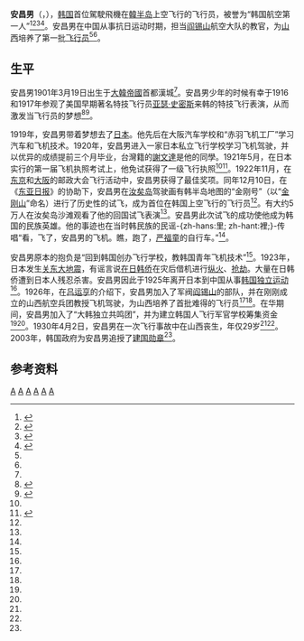 {{Infobox Korean name
|img=An Chang-nam.jpg
|caption=1920年代的安昌男
|hangul=안창남
|hanja=安昌男
|mr=An Ch'ang-nam
|rr=An Changnam
}}

'''安昌男'''（{{lang|ko|'''안창남'''}}，{{bd|1901年|3月19日|1930年|4月2日}}），[[韩国|韩国]]首位駕駛飛機在[[韓半岛|韓半岛]]上空飞行的飞行员，被誉为“韩国航空第一人”<ref name=sxtsb>{{cite web  |url =http://bak.lib.sx.cn/secdir/dtxx/bgkx/jz/2011/stkbs.htm  |title =山西省图书馆倾力与韩国KBS合作拍摄《航空英雄安昌南》电视专题片  |publisher =山西省图书报  |accessdate =2015-03-29  |deadurl =yes  |archiveurl =https://web.archive.org/web/20150416210919/http://bak.lib.sx.cn/secdir/dtxx/bgkx/jz/2011/stkbs.htm  |archivedate =2015-04-16  }}</ref><ref name=sxxw>{{cite web  |url =http://www.sx.chinanews.com/2008-04-18/1/62871.html  |title =一个长眠山西太原78年的韩国航空先驱故事  |publisher =山西新闻  |date =2008-04-18  |deadurl =no  |archiveurl =https://web.archive.org/web/20150416224047/http://www.sx.chinanews.com/2008-04-18/1/62871.html  |archivedate =2015-04-16  |access-date =2015-04-11  }}</ref><ref name=ktimes>{{cite web  |url =http://www.koreatimes.co.kr/www/news/issues/2015/04/363_106946.html  |title =An Chang-nam: First Korean pilot who became national hero  |publisher =KoreaTimes  |date =2012-03-14  |deadurl =no  |archiveurl =https://web.archive.org/web/20160304202329/http://www.koreatimes.co.kr/www/news/issues/2015/04/363_106946.html  |archivedate =2016-03-04  |access-date =2015-04-11  }}</ref><ref name=kbs>{{cite web  |url =http://world.kbs.co.kr/chinese/archive/program/program_koreanstory.htm?no=111076&current_page=4  |title =在天空中飞出独立之梦的安昌男  |publisher =KBS  |date =2013-01-17  |access-date =2015-04-11  |archive-date =2020-07-25  |archive-url =https://web.archive.org/web/20200725205908/http://world.kbs.co.kr/chinese/archive/program/program_koreanstory.htm?no=111076&current_page=4  |dead-url =no  }}</ref>。安昌男在中国从事抗日运动时期，担当[[阎锡山|阎锡山]]航空大队的教官，为[[山西|山西]]培养了第一批[[飞行员|飞行员]]<ref name=sxxw /><ref name=sxtsb />。

==生平==
安昌男1901年3月19日出生于[[大韓帝國|大韓帝國]]首都漢城<ref name=ktimes />。安昌男少年的时候有幸于1916和1917年参观了美国早期著名特技飞行员[[亚瑟·史密斯|亚瑟·史密斯]]来韩的特技飞行表演，从而激发当飞行员的梦想<ref name="Chungcheong">{{cite news|title=우리나라 상공 날은 한국인 최초의 비행사, 언론학자에 의해 새로 태어난 안창남|url=http://news.icross.co.kr/cgi-bin/newsview.cgi?idx=31003&hsn=0|last=Min|first=Gyeong-myeong|date=2002-12-13|accessdate=2007-05-22|publisher=Chungcheong Review|deadurl=no|archiveurl=https://web.archive.org/web/20030126215956/http://news.icross.co.kr/cgi-bin/newsview.cgi?idx=31003&hsn=0|archivedate=2003-01-26}}</ref><ref name="Roberts">{{cite book|title=Art Smith: Pioneer Aviator|last=Roberts|first=Rachel Sherwood|publisher=McFarland|isbn=0-7864-1646-7|year=2003}}</ref>。

1919年，安昌男带着梦想去了[[日本|日本]]。他先后在大阪汽车学校和“赤羽飞机工厂”学习汽车和飞机技术。1920年，安昌男进入一家日本私立飞行学校学习飞机驾驶，并以优异的成绩提前三个月毕业，台灣籍的[[謝文達|謝文達]]是他的同學。1921年5月，在日本实行的第一届飞机执照考试上，他免试获得了一级飞行执照<ref name=kbs /><ref name="Ohmynews">{{cite news |url=http://www.ohmynews.com/articleview/article_view.asp?at_code=302126 |publisher=OhmyNews |title=그들은 왜 하늘을 지배하려 했는가 |last=Jeong |first=Hye-ju |date=2006-01-01 |accessdate=2007-05-22 |deadurl=yes |archiveurl=https://web.archive.org/web/20110516063315/http://www.ohmynews.com/articleview/article_view.asp?at_code=302126 |archivedate=2011-05-16 }}</ref>。1922年11月，在[[东京|东京]]和[[大阪市|大阪]]的邮政大会飞行活动中，安昌男获得了最佳奖项。同年12月10日，在《[[东亚日报|东亚日报]]》的协助下，安昌男在[[汝矣岛|汝矣岛]]驾驶画有韩半岛地图的“金刚号”（以“[[金剛山_(朝鮮)|金刚山]]”命名）进行了历史性的试飞，成为首位在韩国上空飞行的飞行员<ref name=ktimes />。有大约5万人在汝矣岛沙滩观看了他的回国试飞表演<ref name=kbs />。安昌男此次试飞的成功使他成为韩国的民族英雄。他的事迹也在当时韩民族的民谣-{zh-hans:里; zh-hant:裡;}-传唱“看，飞了，安昌男的飞机。瞧，跑了，[[严福童|严福童]]的自行车。”<ref name=kbs />。

安昌男原本的抱负是“回到韩国创办飞行学校，教韩国青年飞机技术”<ref name=kbs />。1923年，日本发生[[关东大地震|关东大地震]]，有谣言说[[在日韩侨|在日韩侨]]在灾后借机进行[[纵火|纵火]]、[[抢劫|抢劫]]。大量在日韩侨遭到日本人残忍杀害。安昌男因此于1925年离开日本到中国从事[[韩国独立运动|韩国独立运动]]<ref name=ktimes />。1926年，在[[吕运亨|吕运亨]]的介绍下，安昌男加入了军阀[[阎锡山|阎锡山]]的部队，并在刚刚成立的山西航空兵团教授飞机驾驶，为山西培养了首批难得的飞行员<ref name=sxxw /><ref name=sxtsb />。在华期间，安昌男加入了“大韩独立共鸣团”，并为建立韩国人飞行军官学校筹集资金<ref name=sxtsb /><ref name=kbs />。1930年4月2日，安昌男在一次飞行事故中在山西丧生，年仅29岁<ref name="Ohmynews"/><ref name=ktimes />。2003年，韩国政府为安昌男追授了[[建国勋章|建国勋章]]<ref name="Chungcheong"/>。

==参考资料==
{{portal box|人物|朝鮮半島|航空}}
{{reflist}}

[[Category:韓國飛行員|A]]
[[Category:韓國空難身亡者|A]]
[[Category:死在中华民国的外国人_(1949年前)|A]]
[[Category:韩国之最|A]]
[[Category:首爾特別市出身人物|A]]
[[Category:安姓|A]]